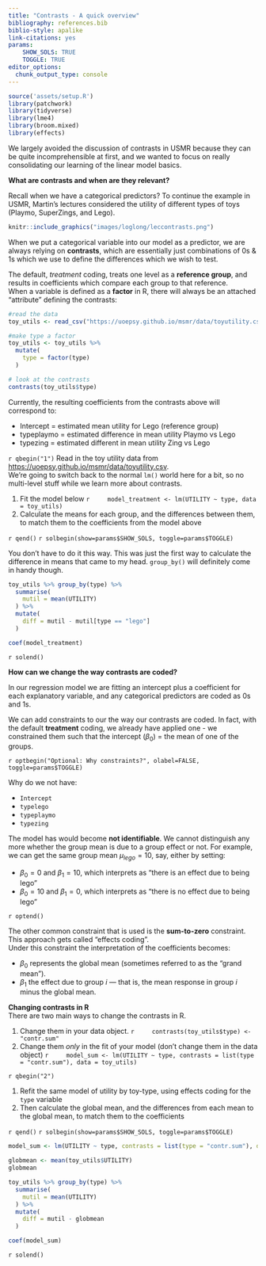 ```yaml
---
title: "Contrasts - A quick overview"
bibliography: references.bib
biblio-style: apalike
link-citations: yes
params: 
    SHOW_SOLS: TRUE
    TOGGLE: TRUE
editor_options: 
  chunk_output_type: console
---
```



```r
source('assets/setup.R')
library(patchwork)
library(tidyverse)
library(lme4)
library(broom.mixed)
library(effects)
```
 

We largely avoided the discussion of contrasts in USMR because they can be quite incomprehensible at first, and we wanted to focus on really consolidating our learning of the linear model basics.  

:::frame
**What are contrasts and when are they relevant?**  
  
Recall when we have a categorical predictors? To continue the example in USMR, Martin's lectures considered the utility of different types of toys (Playmo, SuperZings, and Lego).  
```r
knitr::include_graphics("images/loglong/leccontrasts.png")
```

When we put a categorical variable into our model as a predictor, we are always relying on **contrasts**, which are essentially just combinations of 0s & 1s which we use to define the differences which we wish to test.  

The default, *treatment* coding, treats one level as a **reference group**, and results in coefficients which compare each group to that reference.  
When a variable is defined as a **factor** in R, there will always be an attached "attribute" defining the contrasts:  
```r
#read the data
toy_utils <- read_csv("https://uoepsy.github.io/msmr/data/toyutility.csv")

#make type a factor
toy_utils <- toy_utils %>%
  mutate(
    type = factor(type)
  )
```


```r
# look at the contrasts
contrasts(toy_utils$type)
```
Currently, the resulting coefficients from the contrasts above will correspond to:

- Intercept = estimated mean utility for Lego (reference group)
- typeplaymo = estimated difference in mean utility Playmo vs Lego
- typezing = estimated different in mean utility Zing vs Lego

:::

`r qbegin("1")`
Read in the toy utility data from [https://uoepsy.github.io/msmr/data/toyutility.csv](https://uoepsy.github.io/msmr/data/toyutility.csv).  
We're going to switch back to the normal `lm()` world here for a bit, so no multi-level stuff while we learn more about contrasts.

1. Fit the model below 
    ```r
    model_treatment <- lm(UTILITY ~ type, data = toy_utils)
    ```
2. Calculate the means for each group, and the differences between them, to match them to the coefficients from the model above

`r qend()`
`r solbegin(show=params$SHOW_SOLS, toggle=params$TOGGLE)`

You don't have to do it this way. This was just the first way to calculate the difference in means that came to my head. `group_by()` will definitely come in handy though. 
```r
toy_utils %>% group_by(type) %>%
  summarise(
    mutil = mean(UTILITY)
  ) %>% 
  mutate(
    diff = mutil - mutil[type == "lego"]
  )

coef(model_treatment)
```
`r solend()`


:::frame
**How can we change the way contrasts are coded?**  

In our regression model we are fitting an intercept plus a coefficient for each explanatory variable, and any categorical predictors are coded as 0s and 1s.  

We can add constraints to our the way our contrasts are coded. In fact, with the default **treatment** coding, we already have applied one - we constrained them such that the intercept ($\beta_0$) = the mean of one of the groups. 

`r optbegin("Optional: Why constraints?", olabel=FALSE, toggle=params$TOGGLE)`

Why do we not have:  

- `Intercept`
- `typelego`
- `typeplaymo`
- `typezing`

The model has would become **not identifiable**. We cannot distinguish any more whether the group mean is due to a group effect or not. For example, we can get the same group mean $μ_{lego}=10$, say, either by setting:

- $\beta_0=0$ and $\beta_1=10$, which interprets as "there is an effect due to being lego"
- $\beta_0=10$ and $\beta_1=0$, which interprets as "there is no effect due to being lego"

`r optend()`

The other common constraint that is used is the **sum-to-zero** constraint. This approach gets called "effects coding".  
Under this constraint the interpretation of the coefficients becomes:

- $\beta_0$ represents the global mean (sometimes referred to as the "grand mean"). 
- $\beta_1$ the effect due to group $i$ — that is, the mean response in group $i$ minus the global mean.  

**Changing contrasts in R**  
There are two main ways to change the contrasts in R. 

1. Change them in your data object.
    ```r
    contrasts(toy_utils$type) <- "contr.sum"
    ```
2. Change them *only* in the fit of your model (don't change them in the data object)
    ```r
    model_sum <- lm(UTILITY ~ type, contrasts = list(type = "contr.sum"), data = toy_utils)
    ```

:::

`r qbegin("2")`

1. Refit the same model of utility by toy-type, using effects coding for the `type` variable
2. Then calculate the global mean, and the differences from each mean to the global mean, to match them to the coefficients

`r qend()`
`r solbegin(show=params$SHOW_SOLS, toggle=params$TOGGLE)`

```r
model_sum <- lm(UTILITY ~ type, contrasts = list(type = "contr.sum"), data = toy_utils)

globmean <- mean(toy_utils$UTILITY)
globmean

toy_utils %>% group_by(type) %>%
  summarise(
    mutil = mean(UTILITY)
  ) %>% 
  mutate(
    diff = mutil - globmean
  )

coef(model_sum)
```

`r solend()`
